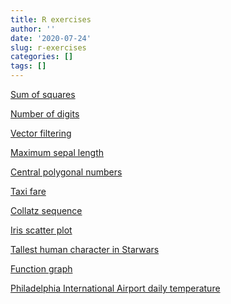 ```yaml
---
title: R exercises
author: ''
date: '2020-07-24'
slug: r-exercises
categories: []
tags: []
---
```


[Sum of squares](/R_exercises/sum_sq.html)

[Number of digits](/R_exercises/number_digits.html)

[Vector filtering](/R_exercises/filter_vec.html)

[Maximum sepal length](/R_exercises/max_sepal.html)

[Central polygonal numbers](/R_exercises/central_polygonal.html)

[Taxi fare](/R_exercises/taxi_fare.html)

[Collatz sequence](/R_exercises/collatz.html)

[Iris scatter plot](/R_exercises/iris_scatter.html)

[Tallest human character in Starwars](/R_exercises/tallest_starwars.html)

[Function graph](/R_exercises/function_graph.html)

[Philadelphia International Airport daily temperature](/R_exercises/phila_temperature.html)

